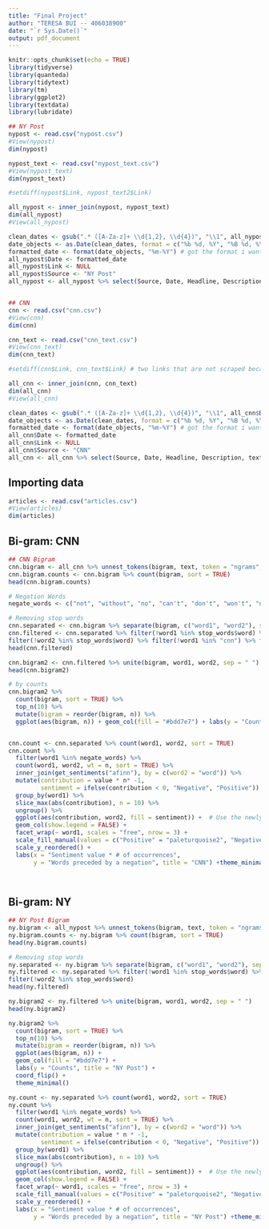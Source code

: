 ```yaml
---
title: "Final Project"
author: "TERESA BUI -- 406038900"
date: "`r Sys.Date()`"
output: pdf_document
---
```


```r
knitr::opts_chunk$set(echo = TRUE)
library(tidyverse)
library(quanteda)
library(tidytext)
library(tm)
library(ggplot2)
library(textdata)
library(lubridate)
```

```r
## NY Post
nypost <- read.csv("nypost.csv")
#View(nypost)
dim(nypost)

nypost_text <- read.csv("nypost_text.csv")
#View(nypost_text)
dim(nypost_text)

#setdiff(nypost$Link, nypost_text2$Link)

all_nypost <- inner_join(nypost, nypost_text)
dim(all_nypost)
#View(all_nypost)

clean_dates <- gsub(".* ([A-Za-z]+ \\d{1,2}, \\d{4})", "\\1", all_nypost$Date)
date_objects <- as.Date(clean_dates, format = c("%b %d, %Y", "%B %d, %Y"))
formatted_date <- format(date_objects, "%m-%Y") # got the format i want, now time to replace the current date
all_nypost$Date <- formatted_date
all_nypost$Link <- NULL
all_nypost$Source <- "NY Post"
all_nypost <- all_nypost %>% select(Source, Date, Headline, Description, text)


## CNN
cnn <- read.csv("cnn.csv")
#View(cnn)
dim(cnn)

cnn_text <- read.csv("cnn_text.csv")
#View(cnn_text)
dim(cnn_text)

#setdiff(cnn$Link, cnn_text$Link) # two links that are not scraped because of the page structure

all_cnn <- inner_join(cnn, cnn_text)
dim(all_cnn)
#View(all_cnn)

clean_dates <- gsub(".* ([A-Za-z]+ \\d{1,2}, \\d{4})", "\\1", all_cnn$Date)
date_objects <- as.Date(clean_dates, format = c("%b %d, %Y", "%B %d, %Y"))
formatted_date <- format(date_objects, "%m-%Y") # got the format i want, now time to replace the current date
all_cnn$Date <- formatted_date
all_cnn$Link <- NULL
all_cnn$Source <- "CNN"
all_cnn <- all_cnn %>% select(Source, Date, Headline, Description, text)
```


## Importing data

```r
articles <- read.csv("articles.csv")
#View(articles)
dim(articles)
```


## Bi-gram: CNN

```r
## CNN Bigram
cnn.bigram <- all_cnn %>% unnest_tokens(bigram, text, token = "ngrams", n=2)
cnn.bigram.counts <- cnn.bigram %>% count(bigram, sort = TRUE)
head(cnn.bigram.counts)

# Negation Words
negate_words <- c("not", "without", "no", "can't", "don't", "won't", "never")

# Removing stop words
cnn.separated <- cnn.bigram %>% separate(bigram, c("word1", "word2"), sep = " ")
cnn.filtered <- cnn.separated %>% filter(!word1 %in% stop_words$word) %>%
filter(!word2 %in% stop_words$word) %>% filter(!word1 %in% "cnn") %>% filter(!word2 %in% "cnn")
head(cnn.filtered)

cnn.bigram2 <- cnn.filtered %>% unite(bigram, word1, word2, sep = " ")
head(cnn.bigram2)

# by counts
cnn.bigram2 %>%
  count(bigram, sort = TRUE) %>%
  top_n(10) %>%
  mutate(bigram = reorder(bigram, n)) %>%  
  ggplot(aes(bigram, n)) + geom_col(fill = "#bdd7e7") + labs(y = "Counts", title = "CNN") + coord_flip() + theme_minimal()


cnn.count <- cnn.separated %>% count(word1, word2, sort = TRUE)
cnn.count %>%
  filter(word1 %in% negate_words) %>%
  count(word1, word2, wt = n, sort = TRUE) %>%
  inner_join(get_sentiments("afinn"), by = c(word2 = "word")) %>%
  mutate(contribution = value * n* -1,
         sentiment = ifelse(contribution < 0, "Negative", "Positive")) %>%
  group_by(word1) %>% 
  slice_max(abs(contribution), n = 10) %>%
  ungroup() %>%
  ggplot(aes(contribution, word2, fill = sentiment)) +  # Use the newly created sentiment column
  geom_col(show.legend = FALSE) + 
  facet_wrap(~ word1, scales = "free", nrow = 3) + 
  scale_fill_manual(values = c("Positive" = "paleturquoise2", "Negative" = "lightcoral")) +  # Specify colors for positive and negative contributions
  scale_y_reordered() +
  labs(x = "Sentiment value * # of occurrences",
       y = "Words preceded by a negation", title = "CNN") +theme_minimal()

  

```

## Bi-gram: NY

```r
## NY Post Bigram
ny.bigram <- all_nypost %>% unnest_tokens(bigram, text, token = "ngrams", n=2)
ny.bigram.counts <- ny.bigram %>% count(bigram, sort = TRUE)
head(ny.bigram.counts)

# Removing stop words
ny.separated <- ny.bigram %>% separate(bigram, c("word1", "word2"), sep = " ")
ny.filtered <- ny.separated %>% filter(!word1 %in% stop_words$word) %>%
filter(!word2 %in% stop_words$word)
head(ny.filtered)

ny.bigram2 <- ny.filtered %>% unite(bigram, word1, word2, sep = " ")
head(ny.bigram2)

ny.bigram2 %>%
  count(bigram, sort = TRUE) %>%
  top_n(10) %>%
  mutate(bigram = reorder(bigram, n)) %>%  
  ggplot(aes(bigram, n)) +
  geom_col(fill = "#bdd7e7") +
  labs(y = "Counts", title = "NY Post") +
  coord_flip() +
  theme_minimal()

ny.count <- ny.separated %>% count(word1, word2, sort = TRUE)
ny.count %>%
  filter(word1 %in% negate_words) %>%
  count(word1, word2, wt = n, sort = TRUE) %>%
  inner_join(get_sentiments("afinn"), by = c(word2 = "word")) %>%
  mutate(contribution = value * n * -1,
         sentiment = ifelse(contribution < 0, "Negative", "Positive")) %>%
  group_by(word1) %>% 
  slice_max(abs(contribution), n = 10) %>%
  ungroup() %>%
  ggplot(aes(contribution, word2, fill = sentiment)) +  # Use the newly created sentiment column
  geom_col(show.legend = FALSE) + 
  facet_wrap(~ word1, scales = "free", nrow = 3) + 
  scale_fill_manual(values = c("Positive" = "paleturquoise2", "Negative" = "lightcoral")) +  # Specify colors for positive and negative contributions
  scale_y_reordered() +
  labs(x = "Sentiment value * # of occurrences",
       y = "Words preceded by a negation", title = "NY Post") +theme_minimal()

```


